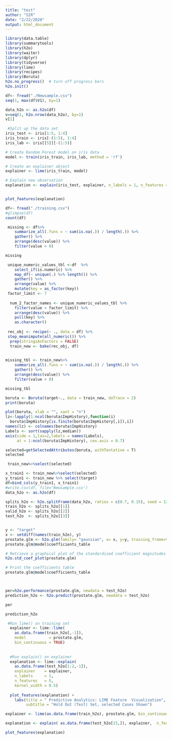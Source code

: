 ---
title: "test"
author: "SIR"
date: "2/22/2020"
output: html_document
---

```{r setup, include=FALSE}
library(data.table)
library(summarytools)
library(h2o)
library(waiter)
library(dplyr)
library(tidyverse)
library(lime)
library(recipes)
library(Boruta)
h2o.no_progress()  # turn off progress bars
h2o.init()
```


```{r}
df<- fread("./Newsample.csv")
seq(1, max(df$V1), by=1)

```

```{r}
data_h2o <- as.h2o(df)
v=seq(1, h2o.nrow(data_h2o), by=1)
v[1]
```



```{r}
 #Split up the data set
iris_test <- iris[1:5, 1:4]
iris_train <- iris[-(1:5), 1:4]
iris_lab <- iris[[5]][-(1:5)]

# Create Random Forest model on iris data
model <- train(iris_train, iris_lab, method = 'rf')

# Create an explainer object
explainer <- lime(iris_train, model)

# Explain new observation
explanation <- explain(iris_test, explainer, n_labels = 1, n_features = 2)


plot_features(explanation)
```








```{r}
df<- fread("./training.csv")
#glimpse(df)
count(df)
```

```{r}
 missing <- df%>%
    summarize_all(.funs = ~ sum(is.na(.)) / length(.)) %>%
    gather() %>%
    arrange(desc(value)) %>%
    filter(value > 0)

missing
```

```{r}
 unique_numeric_values_tbl <-df  %>%
    select_if(is.numeric) %>%
    map_df(~ unique(.) %>% length()) %>%
    gather() %>%
    arrange(value) %>%
    mutate(key = as_factor(key))
 factor_limit <- 7
  
  num_2_factor_names <- unique_numeric_values_tbl %>%
    filter(value < factor_limit) %>%
    arrange(desc(value)) %>%
    pull(key) %>%
    as.character()
  
 rec_obj <- recipe(~ ., data = df) %>%
 step_meanimpute(all_numeric()) %>%
  prep(stringsAsFactors = FALSE)
  train_new <- bake(rec_obj, df)
  
```


```{r}
missing_tbl <- train_new%>%
    summarize_all(.funs = ~ sum(is.na(.)) / length(.)) %>%
    gather() %>%
    arrange(desc(value)) %>%
    filter(value > 0)

missing_tbl
```

```{r}
boruta <- Boruta(target~., data = train_new, doTrace = 2)
print(boruta)
```
```{r}
plot(boruta, xlab = "", xaxt = "n")
lz<-lapply(1:ncol(boruta$ImpHistory),function(i)
  boruta$ImpHistory[is.finite(boruta$ImpHistory[,i]),i])
names(lz) <- colnames(boruta$ImpHistory)
Labels <- sort(sapply(lz,median))
axis(side = 1,las=2,labels = names(Labels),
     at = 1:ncol(boruta$ImpHistory), cex.axis = 0.7)
```




```{r}
selected=getSelectedAttributes(boruta, withTentative = T)
selected
```

```{r}
 train_new%>%select(selected)

```


```{r}
x_train1 <- train_new%>%select(selected)
y_train1 <- train_new %>% select(target)
df=bind_cols(y_train1, x_train1)
#write.csv(df, file='Newsample.csv')
data_h2o <- as.h2o(df)
```



```{r}
splits_h2o <- h2o.splitFrame(data_h2o, ratios = c(0.7, 0.15), seed = 1234)
train_h2o <- splits_h2o[[1]]
valid_h2o <- splits_h2o[[2]]
test_h2o  <- splits_h2o[[3]]
```

```{r}
```


```{r}
y <- "target"
x <- setdiff(names(train_h2o), y)
prostate.glm <- h2o.glm(family= "gaussian", x= x, y=y, training_frame=train_h2o, validation_frame  = valid_h2o, lambda = 0, compute_p_values = TRUE, remove_collinear_columns = TRUE)
prostate.glm@model$coefficients_table
```

```{r}
# Retrieve a graphical plot of the standardized coefficient magnitudes
h2o.std_coef_plot(prostate.glm)
```

```{r}
# Print the coefficients table
prostate.glm@model$coefficients_table
```


```{r}

```

```{r}

```

```{r}
per=h2o.performance(prostate.glm, newdata = test_h2o)
prediction_h2o <- h2o.predict(prostate.glm, newdata = test_h2o) 
```

```{r}
per
```

```{r}
prediction_h2o
```

```{r}
 #Run lime() on training set
  explainer <- lime::lime(
    as.data.frame(train_h2o[,-1]), 
    model          = prostate.glm, 
    bin_continuous = TRUE)
  
  
  #Run explain() on explainer
  explanation <- lime::explain(
    as.data.frame(test_h2o[1:2,-1]), 
    explainer    = explainer, 
    n_labels     = 1, 
    n_features   = 5,
    kernel_width = 0.5)
  
  plot_features(explanation) +
    labs(title = " Predictive Analytics: LIME Feature  Visualization",
         subtitle = "Hold Out (Test) Set, selected Cases Shown")
```

```{r}
explainer <- lime(as.data.frame(train_h2o), prostate.glm, bin_continuous = TRUE)
```

```{r}
explanation <- explain( as.data.frame(test_h2o[15,]), explainer,  n_features = 6)
```



```{r}
plot_features(explanation)
```





